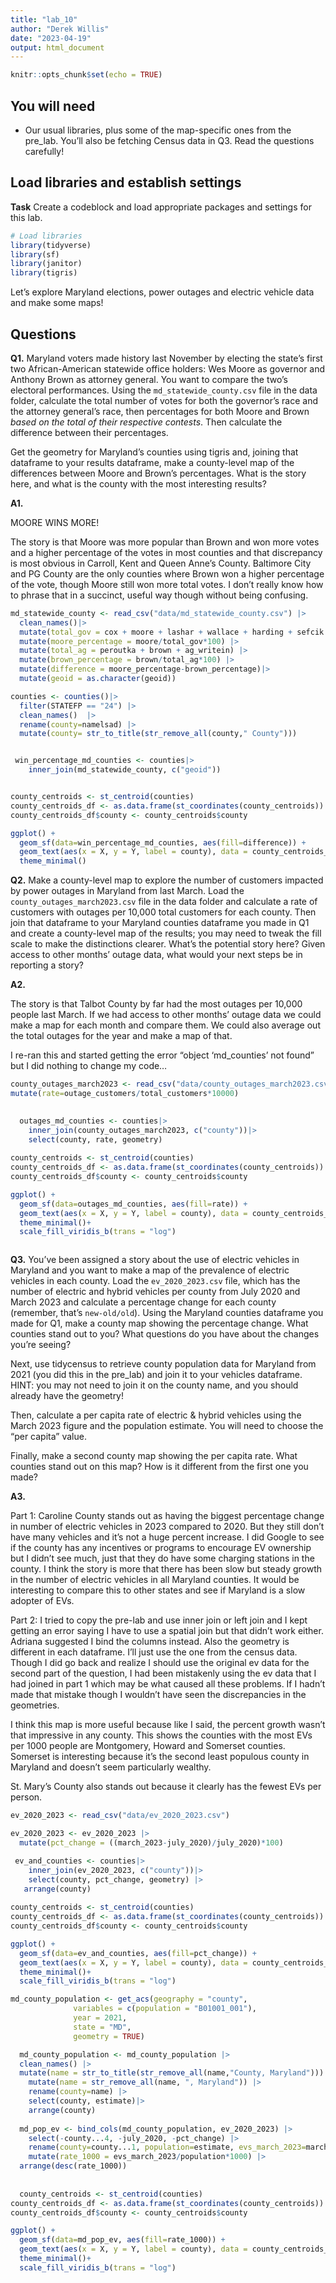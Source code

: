 ```yaml
---
title: "lab_10"
author: "Derek Willis"
date: "2023-04-19"
output: html_document
---
```


```r
knitr::opts_chunk$set(echo = TRUE)
```

## You will need

-   Our usual libraries, plus some of the map-specific ones from the pre_lab. You'll also be fetching Census data in Q3. Read the questions carefully!

## Load libraries and establish settings

**Task** Create a codeblock and load appropriate packages and settings for this lab.

```r
# Load libraries
library(tidyverse)
library(sf)
library(janitor)
library(tigris)


```

Let's explore Maryland elections, power outages and electric vehicle data and make some maps!

## Questions

**Q1.** Maryland voters made history last November by electing the state's first two African-American statewide office holders: Wes Moore as governor and Anthony Brown as attorney general. You want to compare the two's electoral performances. Using the `md_statewide_county.csv` file in the data folder, calculate the total number of votes for both the governor's race and the attorney general's race, then percentages for both Moore and Brown *based on the total of their respective contests*. Then calculate the difference between their percentages.

Get the geometry for Maryland's counties using tigris and, joining that dataframe to your results dataframe, make a county-level map of the differences between Moore and Brown's percentages. What is the story here, and what is the county with the most interesting results?

**A1.**

MOORE WINS MORE!

The story is that Moore was more popular than Brown and won more votes and a higher percentage of the votes in most counties and that discrepancy is most obvious in Carroll, Kent and Queen Anne's County. Baltimore City and PG County are the only counties where Brown won a higher percentage of the vote, though Moore still won more total votes. I don't really know how to phrase that in a succinct, useful way though without being confusing.

```r


md_statewide_county <- read_csv("data/md_statewide_county.csv") |>
  clean_names()|>
  mutate(total_gov = cox + moore + lashar + wallace + harding + sefcik + gov_writein) |>
  mutate(moore_percentage = moore/total_gov*100) |>
  mutate(total_ag = peroutka + brown + ag_writein) |>
  mutate(brown_percentage = brown/total_ag*100) |>
  mutate(difference = moore_percentage-brown_percentage)|>
  mutate(geoid = as.character(geoid))

counties <- counties()|>
  filter(STATEFP == "24") |>
  clean_names()  |>
  rename(county=namelsad) |>
  mutate(county= str_to_title(str_remove_all(county," County")))


 win_percentage_md_counties <- counties|>
    inner_join(md_statewide_county, c("geoid")) 


county_centroids <- st_centroid(counties)
county_centroids_df <- as.data.frame(st_coordinates(county_centroids))
county_centroids_df$county <- county_centroids$county

ggplot() +
  geom_sf(data=win_percentage_md_counties, aes(fill=difference)) +
  geom_text(aes(x = X, y = Y, label = county), data = county_centroids_df, size = 3, check_overlap = FALSE) +
  theme_minimal()
```

**Q2.** Make a county-level map to explore the number of customers impacted by power outages in Maryland from last March. Load the `county_outages_march2023.csv` file in the data folder and calculate a rate of customers with outages per 10,000 total customers for each county. Then join that dataframe to your Maryland counties dataframe you made in Q1 and create a county-level map of the results; you may need to tweak the fill scale to make the distinctions clearer. What's the potential story here? Given access to other months' outage data, what would your next steps be in reporting a story?

**A2.** 

The story is that Talbot County by far had the most outages per 10,000 people last March. If we had access to other months' outage data we could make a map for each month and compare them. We could also average out the total outages for the year and make a map of that. 

I re-ran this and started getting the error "object 'md_counties' not found" but I did nothing to change my code...

```r
county_outages_march2023 <- read_csv("data/county_outages_march2023.csv") |>
mutate(rate=outage_customers/total_customers*10000)

  
  outages_md_counties <- counties|>
    inner_join(county_outages_march2023, c("county"))|>
    select(county, rate, geometry)
    
county_centroids <- st_centroid(counties)
county_centroids_df <- as.data.frame(st_coordinates(county_centroids))
county_centroids_df$county <- county_centroids$county

ggplot() +
  geom_sf(data=outages_md_counties, aes(fill=rate)) +
  geom_text(aes(x = X, y = Y, label = county), data = county_centroids_df, size = 3, check_overlap = FALSE) +
  theme_minimal()+
  scale_fill_viridis_b(trans = "log")



```

**Q3.** You've been assigned a story about the use of electric vehicles in Maryland and you want to make a map of the prevalence of electric vehicles in each county. Load the `ev_2020_2023.csv` file, which has the number of electric and hybrid vehicles per county from July 2020 and March 2023 and calculate a percentage change for each county (remember, that's `new-old/old`). Using the Maryland counties dataframe you made for Q1, make a county map showing the percentage change. What counties stand out to you? What questions do you have about the changes you're seeing?

Next, use tidycensus to retrieve county population data for Maryland from 2021 (you did this in the pre_lab) and join it to your vehicles dataframe. HINT: you may not need to join it on the county name, and you should already have the geometry!

Then, calculate a per capita rate of electric & hybrid vehicles using the March 2023 figure and the population estimate. You will need to choose the "per capita" value.

Finally, make a second county map showing the per capita rate. What counties stand out on this map? How is it different from the first one you made?

**A3.**

Part 1: Caroline County stands out as having the biggest percentage change in number of electric vehicles in 2023 compared to 2020. But they still don't have many vehicles and it's not a huge percent increase. I did Google to see if the county has any incentives or programs to encourage EV ownership but I didn't see much, just that they do have some charging stations in the county. I think the story is more that there has been slow but steady growth in the number of electric vehicles in all Maryland counties. It would be interesting to compare this to other states and see if Maryland is a slow adopter of EVs.

Part 2: I tried to copy the pre-lab and use inner join or left join and I kept getting an error saying I have to use a spatial join but that didn't work either. Adriana suggested I bind the columns instead. Also the geometry is different in each dataframe. I'll just use the one from the census data. Though I did go back and realize I should use the original ev data for the second part of the question, I had been mistakenly using the ev data that I had joined in part 1 which may be what caused all these problems. If I hadn't made that mistake though I wouldn't have seen the discrepancies in the geometries.

I think this map is more useful because like I said, the percent growth wasn't that impressive in any county. This shows the counties with the most EVs per 1000 people are Montgomery, Howard and Somerset counties. Somerset is interesting because it's the second least populous county in Maryland and doesn't seem particularly wealthy.

St. Mary's County also stands out because it clearly has the fewest EVs per person.


```r
ev_2020_2023 <- read_csv("data/ev_2020_2023.csv")

ev_2020_2023 <- ev_2020_2023 |>
  mutate(pct_change = ((march_2023-july_2020)/july_2020)*100)

 ev_and_counties <- counties|>
    inner_join(ev_2020_2023, c("county"))|>
    select(county, pct_change, geometry) |>
   arrange(county)
 
county_centroids <- st_centroid(counties)
county_centroids_df <- as.data.frame(st_coordinates(county_centroids))
county_centroids_df$county <- county_centroids$county

ggplot() +
  geom_sf(data=ev_and_counties, aes(fill=pct_change)) +
  geom_text(aes(x = X, y = Y, label = county), data = county_centroids_df, size = 3, check_overlap = FALSE) +
  theme_minimal()+
  scale_fill_viridis_b(trans = "log")

md_county_population <- get_acs(geography = "county",
              variables = c(population = "B01001_001"),
              year = 2021,
              state = "MD",
              geometry = TRUE)

  md_county_population <- md_county_population |>
  clean_names() |>
  mutate(name = str_to_title(str_remove_all(name,"County, Maryland"))) |>
    mutate(name = str_remove_all(name, ", Maryland")) |>
    rename(county=name) |>
    select(county, estimate)|>
    arrange(county)
  
  md_pop_ev <- bind_cols(md_county_population, ev_2020_2023) |>
    select(-county...4, -july_2020, -pct_change) |>
    rename(county=county...1, population=estimate, evs_march_2023=march_2023)|>
    mutate(rate_1000 = evs_march_2023/population*1000) |>
  arrange(desc(rate_1000))
  
  
  county_centroids <- st_centroid(counties)
county_centroids_df <- as.data.frame(st_coordinates(county_centroids))
county_centroids_df$county <- county_centroids$county

ggplot() +
  geom_sf(data=md_pop_ev, aes(fill=rate_1000)) +
  geom_text(aes(x = X, y = Y, label = county), data = county_centroids_df, size = 3, check_overlap = FALSE) +
  theme_minimal()+
  scale_fill_viridis_b(trans = "log")



```
